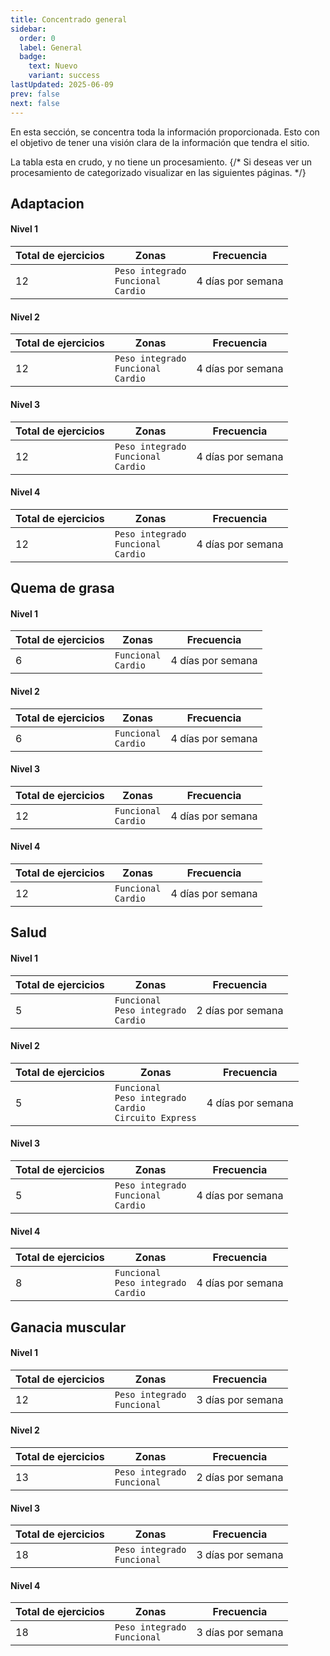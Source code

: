 ```yaml
---
title: Concentrado general
sidebar:
  order: 0
  label: General
  badge:
    text: Nuevo
    variant: success
lastUpdated: 2025-06-09
prev: false
next: false
---
```


En esta sección, se concentra toda la información proporcionada. Esto con el objetivo de tener una visión clara de la información que tendra el sitio.

La tabla esta en crudo, y no tiene un procesamiento.
{/* Si deseas ver un procesamiento de categorizado visualizar en las siguientes páginas. */}

## Adaptacion

#### Nivel 1

| Total de ejercicios | Zonas                             | Frecuencia        |
| ------------------- | --------------------------------- | ----------------- |
| 12                  | `Peso integrado`<br/> `Funcional`<br/> `Cardio` | 4 días por semana |

#### Nivel 2

| Total de ejercicios | Zonas                                              | Frecuencia        |
| ------------------- | -------------------------------------------------- | ----------------- |
| 12                  | `Peso integrado` <br/> `Funcional` <br/> `Cardio` | 4 días por semana |

#### Nivel 3

| Total de ejercicios | Zonas                                    | Frecuencia        |
| ------------------- | ---------------------------------------- | ----------------- |
| 12                  | `Peso integrado`<br/> `Funcional`<br/> `Cardio` | 4 días por semana |

#### Nivel 4

| Total de ejercicios | Zonas                                     | Frecuencia        |
| ------------------- | ----------------------------------------- | ----------------- |
| 12                  | `Peso integrado`<br/> `Funcional`<br/> `Cardio` | 4 días por semana |

## Quema de grasa

#### Nivel 1

| Total de ejercicios | Zonas               | Frecuencia         |
|---------------------|---------------------|--------------------|
| 6                   | `Funcional`<br/> `Cardio`   | 4 días por semana  |

#### Nivel 2

| Total de ejercicios | Zonas               | Frecuencia         |
|---------------------|---------------------|--------------------|
| 6                   | `Funcional`<br/> `Cardio`   | 4 días por semana  |

#### Nivel 3

| Total de ejercicios | Zonas               | Frecuencia         |
|---------------------|---------------------|--------------------|
| 12                  | `Funcional`<br/> `Cardio`   | 4 días por semana  |

#### Nivel 4

| Total de ejercicios | Zonas               | Frecuencia         |
|---------------------|---------------------|--------------------|
| 12                  | `Funcional`<br/> `Cardio`   | 4 días por semana  |

## Salud

#### Nivel 1

| Total de ejercicios | Zonas                                 | Frecuencia         |
|---------------------|---------------------------------------|--------------------|
| 5                   | `Funcional`<br/> `Peso integrado`<br/> `Cardio`     | 2 días por semana  |

#### Nivel 2

| Total de ejercicios | Zonas                                            | Frecuencia         |
|---------------------|--------------------------------------------------|--------------------|
| 5                   | `Funcional`<br/> `Peso integrado`<br/> `Cardio`<br/> `Circuito Express`| 4 días por semana  |

#### Nivel 3

| Total de ejercicios | Zonas                            | Frecuencia         |
|---------------------|----------------------------------|--------------------|
| 5                   | `Peso integrado`<br/> `Funcional`<br/> `Cardio`| 4 días por semana  |

#### Nivel 4

| Total de ejercicios | Zonas                                           | Frecuencia         |
|---------------------|-------------------------------------------------|--------------------|
| 8                   | `Funcional`<br/> `Peso integrado`<br/> `Cardio` | 4 días por semana  |


## Ganacia muscular

#### Nivel 1

| Total de ejercicios | Zonas                        | Frecuencia         |
|---------------------|------------------------------|--------------------|
| 12                  | `Peso integrado`<br/> `Funcional`    | 3 días por semana  |

#### Nivel 2

| Total de ejercicios | Zonas                        | Frecuencia         |
|---------------------|------------------------------|--------------------|
| 13                  | `Peso integrado`<br/> `Funcional`    | 2 días por semana  |

#### Nivel 3

| Total de ejercicios | Zonas                        | Frecuencia         |
|---------------------|------------------------------|--------------------|
| 18                  | `Peso integrado`<br/> `Funcional`    | 3 días por semana  |

#### Nivel 4

| Total de ejercicios | Zonas                        | Frecuencia         |
|---------------------|------------------------------|--------------------|
| 18                  | `Peso integrado`<br/> `Funcional`    | 3 días por semana  |
